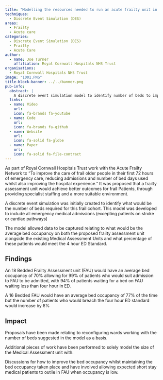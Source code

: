 ```yaml
---
title: "Modelling the resources needed to run an acute frailty unit in Cornwall leading to the trust changing their plans"
techniques:
  - Discrete Event Simulation (DES)
areas:
  - Frailty
  - Acute care
categories:
  - Discrete Event Simulation (DES)
  - Frailty
  - Acute Care
author:
  - name: Joe Turner
    affiliation: Royal Cornwall Hospitals NHS Trust
organisations:
  - Royal Cornwall Hospitals NHS Trust
image: "1001.PNG"
title-block-banner: ../../banner.png
pub-info:
  abstract: |
    A discrete event simulation model to identify number of beds to improve care for frail older patients in the first 72 hours of emergency care. A model identified optimal bed numbers, showing an 18-bed unit would meet the 4-hour ED standard for 94% of patients, enhancing outcomes and reducing admissions.
  links:
  - name: Video
    url:
    icon: fa-brands fa-youtube
  - name: Code
    url:
    icon: fa-brands fa-github
  - name: Website
    url:
    icon: fa-solid fa-globe
  - name: Paper
    url:
    icon: fa-solid fa-file-contract
---
```


As part of Royal Cornwall Hospitals Trust work with the Acute Frailty Network to “To improve the care of frail older people in their first 72 hours of emergency care, reducing admissions and number of bed days used whilst also improving the hospital experience.” It was proposed that a frailty assessment unit would achieve better outcomes for frail Patients, through providing specialist staffing and a more suitable environment.

A discrete event simulation was initially created to identify what would be the number of beds required for this frail cohort. This model was developed to include all emergency medical admissions (excepting patients on stroke or cardiac pathways)

The model allowed data to be captured relating to what would be the average bed occupancy on both the proposed frailty assessment unit alongside the existing Medical Assessment Units and what percentage of these patients would meet the 4 hour ED Standard.

## Findings

An 18 Bedded Frailty Assessment unit (FAU) would have an average bed occupancy of 70% allowing for 99% of patients who would suit admission to FAU to be admitted, with 94% of patients waiting for a bed on FAU waiting less than four hour in ED.

A 16 Bedded FAU would have an average bed occupancy of 77% of the time but the number of patients who would breach the four hour ED standard would increase by 8%

## Impact

Proposals have been made relating to reconfiguring wards working with the number of beds suggested in the model as a basis.

Additional pieces of work have been performed to solely model the size of the Medical Assessment unit with.

Discussions for how to improve the bed occupancy whilst maintaining the bed occupancy taken place and have involved allowing expected short stay medical patients to outlie in FAU when occupancy is low.
